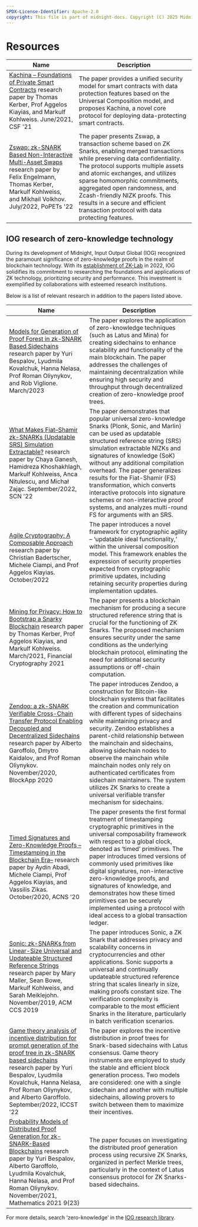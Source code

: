 ```yaml
---
SPDX-License-Identifier: Apache-2.0
copyright: This file is part of midnight-docs. Copyright (C) 2025 Midnight Foundation. Licensed under the Apache License, Version 2.0 (the "License"); You may not use this file except in compliance with the License. You may obtain a copy of the License at http://www.apache.org/licenses/LICENSE-2.0 Unless required by applicable law or agreed to in writing, software distributed under the License is distributed on an "AS IS" BASIS, WITHOUT WARRANTIES OR CONDITIONS OF ANY KIND, either express or implied. See the License for the specific language governing permissions and limitations under the License.
---
```


# Resources

| Name                                                                                                                                                                                                                                                                                                                     | Description                                                                                                                                                                                                                                                                                                                                                                                              |
| ------------------------------------------------------------------------------------------------------------------------------------------------------------------------------------------------------------------------------------------------------------------------------------------------------------------------ | -------------------------------------------------------------------------------------------------------------------------------------------------------------------------------------------------------------------------------------------------------------------------------------------------------------------------------------------------------------------------------------------------------- |
| [Kachina – Foundations of Private Smart Contracts](https://iohk.io/en/research/library/papers/kachina-foundations-of-private-smart-contracts/) research paper by Thomas Kerber, Prof Aggelos Kiayias, and Markulf Kohlweiss. June/2021, CSF '21                                                                          | The paper provides a unified security model for smart contracts with data protection features based on the Universal Composition model, and proposes Kachina, a novel core protocol for deploying data-protecting smart contracts.                                                                                                                                                                       |
| [Zswap: zk-SNARK Based Non-Interactive Multi-Asset Swaps](https://iohk.io/en/research/library/papers/zswap-zk-snark-based-non-interactive-multi-asset-swaps/) research paper by Felix Engelmann, Thomas Kerber, Markulf Kohlweiss, and Mikhail Volkhov. July/2022, PoPETs '22                                            | The paper presents Zswap, a transaction scheme based on ZK Snarks, enabling merged transactions while preserving data confidentiality. The protocol supports multiple assets and atomic exchanges, and utilizes sparse homomorphic commitments, aggregated open randomness, and Zcash-friendly NIZK proofs. This results in a secure and efficient transaction protocol with data protecting features.   |

## IOG research of zero-knowledge technology

During its development of Midnight, Input Output Global (IOG) recognized the paramount significance of zero-knowledge proofs in the realm of blockchain technology. With its [establishment of ZK-Lab](https://iohk.io/en/blog/posts/2022/11/18/zk-lab-investigating-the-foundations-of-zero-knowledge-proofs/) in 2022, IOG solidifies its commitment to researching the foundations and applications of ZK technology, prioritizing security and performance. This investment is exemplified by collaborations with esteemed research institutions.

Below is a list of relevant research in addition to the papers listed above.

| Name                                                                                                                                                                                                                                                                                                                                                                                                                             | Description                                                                                                                                                                                                                                                                                                                                                                                                                                                                                                                                   |
| -------------------------------------------------------------------------------------------------------------------------------------------------------------------------------------------------------------------------------------------------------------------------------------------------------------------------------------------------------------------------------------------------------------------------------- | --------------------------------------------------------------------------------------------------------------------------------------------------------------------------------------------------------------------------------------------------------------------------------------------------------------------------------------------------------------------------------------------------------------------------------------------------------------------------------------------------------------------------------------------- |
| [Models for Generation of Proof Forest in zk-SNARK Based Sidechains](https://iohk.io/en/research/library/papers/models-for-generation-of-proof-forest-in-zk-snark-based-sidechains/) research paper by Yuri Bespalov, Lyudmila Kovalchuk, Hanna Nelasa, Prof Roman Oliynykov, and Rob Viglione. March/2023                                                                                                                       | The paper explores the application of zero-knowledge techniques (such as Latus and Mina) for creating sidechains to enhance scalability and functionality of the main blockchain. The paper addresses the challenges of maintaining decentralization while ensuring high security and throughput through decentralized creation of zero-knowledge proof trees.                                                                                                                                                                                |
| [What Makes Fiat–Shamir zk-SNARKs (Updatable SRS) Simulation Extractable?](https://iohk.io/en/research/library/papers/what-makes-fiat-shamir-zksnarks-updatable-srs-simulation-extractable/) research paper by Chaya Ganesh, Hamidreza Khoshakhlagh, Markulf Kohlweiss, Anca Nitulescu, and Michał Zając. September/2022, SCN '22                                                                                                | The paper demonstrates that popular universal zero-knowledge Snarks (Plonk, Sonic, and Marlin) can be used as updatable structured reference string (SRS) simulation extractable NIZKs and signatures of knowledge (SoK) without any additional compilation overhead. The paper generalizes results for the Fiat-Shamir (FS) transformation, which converts interactive protocols into signature schemes or non-interactive proof systems, and analyzes multi-round FS for arguments with an SRS.                                             |
| [Agile Cryptography: A Composable Approach](https://iohk.io/en/research/library/papers/agile-cryptography-a-composable-approach/) research paper by Christian Badertscher, Michele Ciampi, and Prof Aggelos Kiayias. October/2022                                                                                                                                                                                                                                             | The paper introduces a novel framework for cryptographic agility – ‘updatable ideal functionality,’ within the universal composition model. This framework enables the expression of security properties expected from cryptographic primitive updates, including retaining security properties during implementation updates.                                                                                                                                                                                                                |
| [Mining for Privacy: How to Bootstrap a Snarky Blockchain](https://iohk.io/en/research/library/papers/mining-for-privacy-how-to-bootstrap-a-snarky-blockchain/) research paper by Thomas Kerber, Prof Aggelos Kiayias, and Markulf Kohlweiss. March/2021, Financial Cryptography 2021                                                                                                                                            | The paper presents a blockchain mechanism for producing a secure structured reference string that is crucial for the functioning of ZK Snarks. The proposed mechanism ensures security under the same conditions as the underlying blockchain protocol, eliminating the need for additional security assumptions or off-chain computation.                                                                                                                                                                                                    |
| [Zendoo: a zk-SNARK Verifiable Cross-Chain Transfer Protocol Enabling Decoupled and Decentralized Sidechains](https://iohk.io/en/research/library/papers/zendoo-a-zk-snark-verifiable-cross-chain-transfer-protocol-enabling-decoupled-and-decentralized-sidechains/) research paper by Alberto Garoffolo, Dmytro Kaidalov, and Prof Roman Oliynykov. November/2020, BlockApp 2020                                               | The paper introduces Zendoo, a construction for Bitcoin-like blockchain systems that facilitates the creation and communication with different types of sidechains while maintaining privacy and security. Zendoo establishes a parent-child relationship between the mainchain and sidechains, allowing sidechain nodes to observe the mainchain while mainchain nodes only rely on authenticated certificates from sidechain maintainers. The system utilizes ZK Snarks to create a universal verifiable transfer mechanism for sidechains. |
| [Timed Signatures and Zero-Knowledge Proofs –Timestamping in the Blockchain Era–](https://iohk.io/en/research/library/papers/timed-signatures-and-zero-knowledge-proofs-timestamping-in-the-blockchain-era/) research paper by Aydin Abadi, Michele Ciampi, Prof Aggelos Kiayias, and Vassilis Zikas. October/2020, ACNS '20                                                                                                     | The paper presents the first formal treatment of timestamping cryptographic primitives in the universal composability framework with respect to a global clock, denoted as ‘timed’ primitives. The paper introduces timed versions of commonly used primitives like digital signatures, non-interactive zero-knowledge proofs, and signatures of knowledge, and demonstrates how these timed primitives can be securely implemented using a protocol with ideal access to a global transaction ledger.                                        |
| [Sonic: zk-SNARKs from Linear-Size Universal and Updateable Structured Reference Strings](https://iohk.io/en/research/library/papers/sonic-zero-knowledge-snarks-from-linear-size-universal-and-updateable-structured-reference-strings/) research paper by Mary Maller, Sean Bowe, Markulf Kohlweiss, and Sarah Meiklejohn. November/2019, ACM CCS 2019                                                                         | The paper introduces Sonic, a ZK Snark that addresses privacy and scalability concerns in cryptocurrencies and other applications. Sonic supports a universal and continually updateable structured reference string that scales linearly in size, making proofs constant size. The verification complexity is comparable to the most efficient Snarks in the literature, particularly in batch verification scenarios.                                                                                                                       |
| [Game theory analysis of incentive distribution for prompt generation of the proof tree in zk-SNARK based sidechains](https://iohk.io/en/research/library/papers/game-theory-analysis-of-incentive-distribution-for-prompt-generation-of-the-proof-tree-in-zk-snark-based-sidechains/) research paper by Yuri Bespalov, Lyudmila Kovalchuk, Hanna Nelasa, Prof Roman Oliynykov, and Alberto Garoffolo. September/2022, ICCST '22 | The paper explores the incentive distribution in proof trees for Snark-based sidechains with Latus consensus. Game theory instruments are employed to study the stable and efficient block generation process. Two models are considered: one with a single sidechain and another with multiple sidechains, allowing provers to switch between them to maximize their incentives.                                                                                                                                                             |
| [Probability Models of Distributed Proof Generation for zk-SNARK-Based Blockchains](https://iohk.io/en/research/library/papers/probability-models-of-distributed-proof-generation-for-zk-snark-based-blockchains/) research paper by Yuri Bespalov, Alberto Garoffolo, Lyudmila Kovalchuk, Hanna Nelasa, and Prof Roman Oliynykov. November/2021, Mathematics 2021 9(23)                                                         | The paper focuses on investigating the distributed proof generation process using recursive ZK Snarks, organized in perfect Merkle trees, particularly in the context of Latus consensus protocol for ZK Snarks-based sidechains.                                                                                                                                                                                                                                                                                                             |

For more details, search ‘zero-knowledge’ in the [IOG research library](https://iohk.io/en/research/library/).
